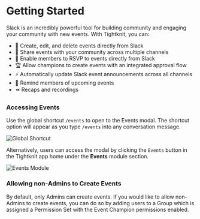 
# Getting Started

Slack is an incredibly powerful tool for building community and engaging your community with new events.
With Tightknit, you can:

- 📝 Create, edit, and delete events directly from Slack
- 🎁 Share events with your community across multiple channels
- 🎫 Enable members to RSVP to events directly from Slack
- 🏆 Allow champions to create events with an integrated approval flow
- ⚡ Automatically update Slack event announcements across all channels
- 📅 Remind members of upcoming events
- ⏪ Recaps and recordings

### Accessing Events

Use the global shortcut `/events` to open to the Events modal. The shortcut option will appear as you type `/events` into any conversation message.

![Global Shortcut](/events/events-shortcut.png)

Alternatively, users can access the modal by clicking the `Events` button in the Tightknit app home under the **Events** module section.

![Events Module](/events/events-module.png)

### Allowing non-Admins to Create Events

By default, only Admins can create events.
If you would like to allow non-Admins to create events, you can do so by adding users to a Group which is assigned a Permission Set with the Event Champion permissions enabled.
